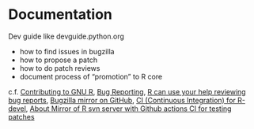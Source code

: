 # Documentation

Dev guide like devguide.python.org

 - how to find issues in bugzilla
 - how to propose a patch
 - how to do patch reviews
 - document process of "promotion" to R core

c.f. [Contributing to GNU R](https://bookdown.org/lionel/contributing/), [Bug Reporting](https://www.r-project.org/bugs.html), [R can use your help reviewing bug reports](https://developer.r-project.org/Blog/public/2019/10/09/r-can-use-your-help-reviewing-bug-reports/index.html), [Bugzilla mirror on GitHub](https://github.com/MichaelChirico/r-bugs), [CI (Continuous Integration) for R-devel](https://github.com/MichaelChirico/r-core-builder), [About
Mirror of R svn server with Github actions CI for testing patches](https://github.com/jeroen/r-svn)
